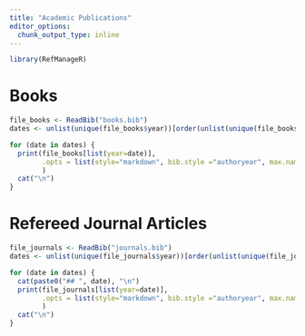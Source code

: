 ```yaml
---
title: "Academic Publications"
editor_options: 
  chunk_output_type: inline
---
```


```r
library(RefManageR)
```

# Books

```r
file_books <- ReadBib("books.bib")
dates <- unlist(unique(file_books$year))[order(unlist(unique(file_books$year)), decreasing = TRUE)]

for (date in dates) {
  print(file_books[list(year=date)], 
        .opts = list(style="markdown", bib.style ="authoryear", max.names = 10, dashed = FALSE)
        )
  cat("\n")
}

```

# Refereed Journal Articles

```r
file_journals <- ReadBib("journals.bib")
dates <- unlist(unique(file_journals$year))[order(unlist(unique(file_journals$year)), decreasing = TRUE)]

for (date in dates) {
  cat(paste0("## ", date), "\n")
  print(file_journals[list(year=date)], 
        .opts = list(style="markdown", bib.style ="authoryear", max.names = 10, dashed = FALSE)
        )
  cat("\n")
}
```